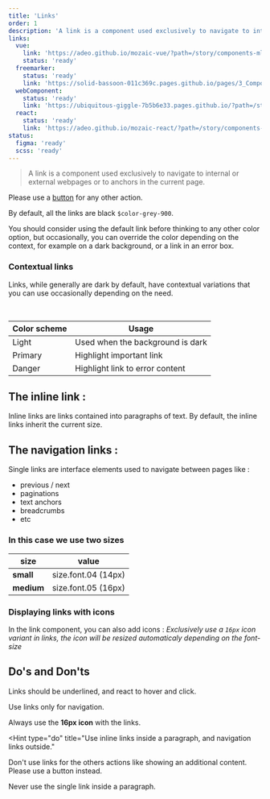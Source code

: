 ```yaml
---
title: 'Links'
order: 1
description: 'A link is a component used exclusively to navigate to internal or external webpages or to anchors in the current page'
links:
  vue:
    link: 'https://adeo.github.io/mozaic-vue/?path=/story/components-mlink'
    status: 'ready'
  freemarker:
    status: 'ready'
    link: 'https://solid-bassoon-011c369c.pages.github.io/pages/3_Components/links/'
  webComponent:
    status: 'ready'
    link: 'https://ubiquitous-giggle-7b5b6e33.pages.github.io/?path=/story/components-link'
  react:
    status: 'ready'
    link: 'https://adeo.github.io/mozaic-react/?path=/story/components-link'
status:
  figma: 'ready'
  scss: 'ready'
---
```


> A link is a component used exclusively to navigate to internal or external webpages or to anchors in the current page.

Please use a [button](/components/buttons/) for any other action.

By default, all the links are black `$color-grey-900`.

You should consider using the default link before thinking to any other color option, but occasionally, you can override the color depending on the context, for example on a dark background, or a link in an error box.

### Contextual links

Links, while generally are dark by default, have contextual variations that you can use occasionally depending on the need.

<Story id="action-link--default" />

<br />

| Color scheme | Usage                            |
| ------------ | -------------------------------- |
| Light        | Used when the background is dark |
| Primary      | Highlight important link         |
| Danger       | Highlight link to error content  |

## The inline link :

Inline links are links contained into paragraphs of text. By default, the inline links inherit the current size.

## The navigation links :

Single links are interface elements used to navigate between pages like :

- previous / next
- paginations
- text anchors
- breadcrumbs
- etc

### In this case we use two sizes

| size       | value               |
| ---------- | ------------------- |
| **small**  | size.font.04 (14px) |
| **medium** | size.font.05 (16px) |

<Story id="action-link--sizes" />

### Displaying links with icons

In the link component, you can also add icons :
_Exclusively use a `16px` icon variant in links, the icon will be resized automaticaly depending on the font-size_

<Story id="action-link--with-icon-right" />

## Do's and Don'ts

<HintItem>Links should be underlined, and react to hover and click.</HintItem>

<HintItem>Use links only for navigation.</HintItem>

<HintItem>
  Always use the <b>16px icon</b> with the links.
  <br />
</HintItem>

<Hint
  type="do"
  title="Use inline links inside a paragraph, and navigation links outside."
>
  <Story id="action-link--dont" />
</Hint>

<HintItem dont>
    Don't use links for the others actions like showing an additional content. Please use a button instead.

</HintItem>

<HintItem dont>Never use the single link inside a paragraph.</HintItem>
